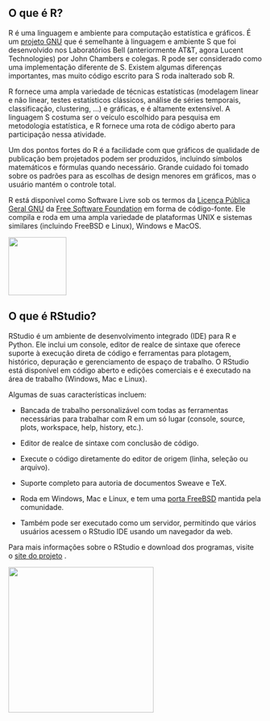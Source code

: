## O que é R?

R é uma linguagem e ambiente para computação estatística e gráficos. É um [projeto GNU](http://www.gnu.org/) que é semelhante à linguagem e ambiente S que foi desenvolvido nos Laboratórios Bell (anteriormente AT&T, agora Lucent Technologies) por John Chambers e colegas. R pode ser considerado como uma implementação diferente de S. Existem algumas diferenças importantes, mas muito código escrito para S roda inalterado sob R.

R fornece uma ampla variedade de técnicas estatísticas (modelagem linear e não linear, testes estatísticos clássicos, análise de séries temporais, classificação, clustering, ...) e gráficas, e é altamente extensível. A linguagem S costuma ser o veículo escolhido para pesquisa em metodologia estatística, e R fornece uma rota de código aberto para participação nessa atividade.

Um dos pontos fortes do R é a facilidade com que gráficos de qualidade de publicação bem projetados podem ser produzidos, incluindo símbolos matemáticos e fórmulas quando necessário. Grande cuidado foi tomado sobre os padrões para as escolhas de design menores em gráficos, mas o usuário mantém o controle total.

R está disponível como Software Livre sob os termos da [Licença Pública Geral GNU](https://www.r-project.org/COPYING) da [Free Software Foundation](http://www.gnu.org/) em forma de código-fonte. Ele compila e roda em uma ampla variedade de plataformas UNIX e sistemas similares (incluindo FreeBSD e Linux), Windows e MacOS.

![](images/Rlogo.png){fig-align="right" width="115"}

## O que é RStudio?

RStudio é um ambiente de desenvolvimento integrado (IDE) para R e Python. Ele inclui um console, editor de realce de sintaxe que oferece suporte à execução direta de código e ferramentas para plotagem, histórico, depuração e gerenciamento de espaço de trabalho. O RStudio está disponível em código aberto e edições comerciais e é executado na área de trabalho (Windows, Mac e Linux).

Algumas de suas características incluem:

-   Bancada de trabalho personalizável com todas as ferramentas necessárias para trabalhar com R em um só lugar (console, source, plots, workspace, help, history, etc.).

-   Editor de realce de sintaxe com conclusão de código.

-   Execute o código diretamente do editor de origem (linha, seleção ou arquivo).

-   Suporte completo para autoria de documentos Sweave e TeX.

-   Roda em Windows, Mac e Linux, e tem uma [porta FreeBSD](https://www.freshports.org/devel/RStudio/) mantida pela comunidade.

-   Também pode ser executado como um servidor, permitindo que vários usuários acessem o RStudio IDE usando um navegador da web.

Para mais informações sobre o RStudio e download dos programas, visite o [site do projeto](http://www.posit.co/) .

![](images/RStudio-Logo-Flat.png){fig-align="right" width="288"}
